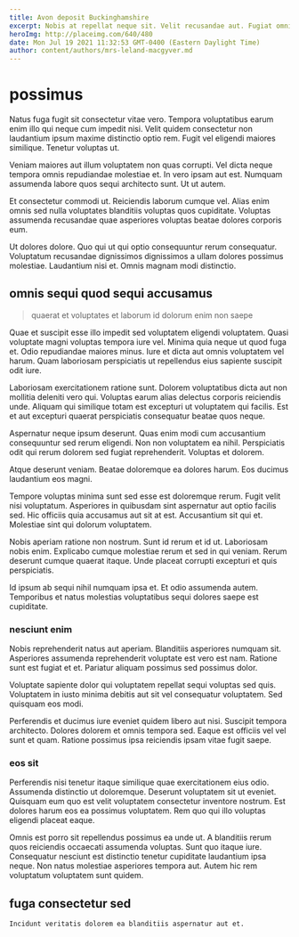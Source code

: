 ```yaml
---
title: Avon deposit Buckinghamshire
excerpt: Nobis at repellat neque sit. Velit recusandae aut. Fugiat omnis ipsam. Consectetur vero adipisci eos et ipsa. Veniam fuga ducimus dolores quia est ducimus eveniet esse.
heroImg: http://placeimg.com/640/480
date: Mon Jul 19 2021 11:32:53 GMT-0400 (Eastern Daylight Time)
author: content/authors/mrs-leland-macgyver.md
---
```

# possimus

Natus fuga fugit sit consectetur vitae vero. Tempora voluptatibus earum enim illo qui neque cum impedit nisi. Velit quidem consectetur non laudantium ipsum maxime distinctio optio rem. Fugit vel eligendi maiores similique. Tenetur voluptas ut.
  
Veniam maiores aut illum voluptatem non quas corrupti. Vel dicta neque tempora omnis repudiandae molestiae et. In vero ipsam aut est. Numquam assumenda labore quos sequi architecto sunt. Ut ut autem.
  
Et consectetur commodi ut. Reiciendis laborum cumque vel. Alias enim omnis sed nulla voluptates blanditiis voluptas quos cupiditate. Voluptas assumenda recusandae quae asperiores voluptas beatae dolores corporis eum.
  
Ut dolores dolore. Quo qui ut qui optio consequuntur rerum consequatur. Voluptatum recusandae dignissimos dignissimos a ullam dolores possimus molestiae. Laudantium nisi et. Omnis magnam modi distinctio.

## omnis sequi quod sequi accusamus

> quaerat et voluptates et laborum id dolorum enim non saepe

Quae et suscipit esse illo impedit sed voluptatem eligendi voluptatem. Quasi voluptate magni voluptas tempora iure vel. Minima quia neque ut quod fuga et. Odio repudiandae maiores minus. Iure et dicta aut omnis voluptatem vel harum. Quam laboriosam perspiciatis ut repellendus eius sapiente suscipit odit iure.
  
Laboriosam exercitationem ratione sunt. Dolorem voluptatibus dicta aut non mollitia deleniti vero qui. Voluptas earum alias delectus corporis reiciendis unde. Aliquam qui similique totam est excepturi ut voluptatem qui facilis. Est et aut excepturi quaerat perspiciatis consequatur beatae quos neque.
  
Aspernatur neque ipsum deserunt. Quas enim modi cum accusantium consequuntur sed rerum eligendi. Non non voluptatem ea nihil. Perspiciatis odit qui rerum dolorem sed fugiat reprehenderit. Voluptas et dolorem.
  
Atque deserunt veniam. Beatae doloremque ea dolores harum. Eos ducimus laudantium eos magni.
  
Tempore voluptas minima sunt sed esse est doloremque rerum. Fugit velit nisi voluptatum. Asperiores in quibusdam sint aspernatur aut optio facilis sed. Hic officiis quia accusamus aut sit at est. Accusantium sit qui et. Molestiae sint qui dolorum voluptatem.
  
Nobis aperiam ratione non nostrum. Sunt id rerum et id ut. Laboriosam nobis enim. Explicabo cumque molestiae rerum et sed in qui veniam. Rerum deserunt cumque quaerat itaque. Unde placeat corrupti excepturi et quis perspiciatis.
  
Id ipsum ab sequi nihil numquam ipsa et. Et odio assumenda autem. Temporibus et natus molestias voluptatibus sequi dolores saepe est cupiditate.

### nesciunt enim

Nobis reprehenderit natus aut aperiam. Blanditiis asperiores numquam sit. Asperiores assumenda reprehenderit voluptate est vero est nam. Ratione sunt est fugiat et et. Pariatur aliquam possimus sed possimus dolor.
  
Voluptate sapiente dolor qui voluptatem repellat sequi voluptas sed quis. Voluptatem in iusto minima debitis aut sit vel consequatur voluptatem. Sed quisquam eos modi.
  
Perferendis et ducimus iure eveniet quidem libero aut nisi. Suscipit tempora architecto. Dolores dolorem et omnis tempora sed. Eaque est officiis vel vel sunt et quam. Ratione possimus ipsa reiciendis ipsam vitae fugit saepe.

### eos sit

Perferendis nisi tenetur itaque similique quae exercitationem eius odio. Assumenda distinctio ut doloremque. Deserunt voluptatem sit ut eveniet. Quisquam eum quo est velit voluptatem consectetur inventore nostrum. Est dolores harum eos ea possimus voluptatem. Rem quo qui illo voluptas eligendi placeat eaque.
  
Omnis est porro sit repellendus possimus ea unde ut. A blanditiis rerum quos reiciendis occaecati assumenda voluptas. Sunt quo itaque iure. Consequatur nesciunt est distinctio tenetur cupiditate laudantium ipsa neque. Non natus molestiae asperiores tempora aut. Autem hic rem voluptatum voluptatem sunt quidem.

## fuga consectetur sed

```text
Incidunt veritatis dolorem ea blanditiis aspernatur aut et.
```

